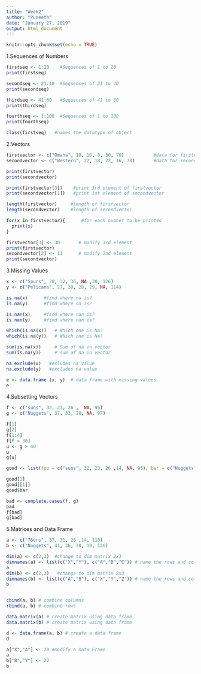 ```yaml
---
title: "Week2"
author: "Puneeth"
date: "January 27, 2019"
output: html_document
---
```


```r
knitr::opts_chunk$set(echo = TRUE)
```

1.Sequences of Numbers
```r
firstseq <- 1:20    #Sequences of 1 to 20
print(firstseq)

secondseq <- 21:40  #Sequences of 21 to 40
print(secondseq)

thirdseq <- 41:60   #Sequences of 41 to 60
print(thirdseq)

fourthseq <- 1:100  #Sequences of 1 to 100
print(fourthseq)

class(firstseq)   #names the datatype of object
```

2.Vectors
```r
firstvector <- c("Omaha", 10, 16, 8, 30, 70)           #data for firstvector
secondvector <- c("Western", 22, 18, 22, 16, 78)       #data for secondvector

print(firstvector)
print(secondvector)

print(firstvector[3])    #print 3rd element of firstvector
print(secondvector[1])   #print 1st element of secondvector

length(firstvector)     #length of firstvector
length(secondvector)    #length of secondvector

for(x in firstvector){      #for each number to be printed
  print(x)
}

firstvector[3] <- 30       # modify 3rd element
print(firstvector)
secondvector[2] <- 11      # modify 2nd element
print(secondvector)

```

3.Missing Values
```r
x <- c("Spurs", 28, 32, 36, NA ,30, 126)
y <- c("Pelicans", 27, 30, 28, 29, NA, 114)

is.na(x)      #find where na is?
is.na(y)      #find where na is?

is.nan(x)     #find where nan is?
is.nan(y)     #find where nan is?

which(is.na(x))   # Which one is NA?
which(is.na(y))   # Which one is NA?

sum(is.na(x))     # Sum of na in vector
sum(is.na(y))     # sum of na in vector

na.exclude(x)   #exludes na value
na.exclude(y)   #excludes na value

e <- data.frame (x, y)  # data frame with missing values
e


```

4.Subsetting Vectors
```r
f <- c("suns", 32, 23, 26 ,  NA, 95)
g <- c("Nuggets", 37, 33, 28, NA, 97)

f[1]
g[2]
f[1:4]
f[f > 30]
u <- g > 40
u
g[u]

good <- list(foo = c("suns", 32, 23, 26 ,14, NA, 95), bar = c("Nuggets", 37, 33, 28, NA, 34, 97))

good[1]
good[[1]]
good$bar

bad <- complete.cases(f, g)
bad
f[bad]
g[bad]

```

5.Matrices and Data Frame
```r
a <- c("76ers", 37, 31, 28 ,14, 110)
b <- c("Nuggets", 41, 36, 30, 19, 126)

dim(a) <- c(2,3)  #change to dim matrix 2x3
dimnames(a) <- list(c("X","Y"), c("A","B","C")) # name the rows and columns
a
dim(b) <- c(2,3)   #change to dim matrix 2x3
dimnames(b) <- list(c("A","B"), c("X","Y","Z")) # name the rows and columns
b


cbind(a, b) # combine columns
rbind(a, b) # combine rows

data.matrix(a) # create matrix using data frame
data.matrix(b) # create matrix using data frame

d <- data.frame(a, b) # create a data frame
d

a["X","A"] <- 20 #modify a Data Frame
a
b["B","Y"] <- 22
b
```

